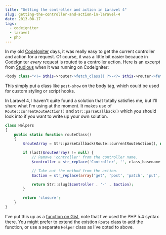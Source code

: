 ```yaml
---
title: "Getting the controller and action in Laravel 4"
slug: getting-the-controller-and-action-in-laravel-4
date: 2013-08-17
tags:
  - codeigniter
  - laravel
  - php
---
```


In my old [CodeIgniter](http://ellislab.com/codeigniter) days, it was really easy to get the current controller and action for a request. Of course, it was a little bit easier becauce in CodeIgniter _every_ request is routed to a controller action. Here is an excerpt from [Studious](https://www.studiousapp.com) when it was running on CodeIgniter:

```php
<body class="<?= $this->router->fetch_class() ?>-<?= $this->router->fetch_method() ?>">
```

This simply put a class like `post-show` on the body tag, which could be used for custom styling or script hooks.

In Laravel 4, I haven't quite found a solution that totally satisfies me, but I'll share what I'm using at the moment. It makes use of `Route::currentRouteAction()` and `Str::parseCallback()` which you should look into if you want to write up your own solution.

```php
class Helpers
{
	public static function routeClass()
	{
		$routeArray = Str::parseCallback(Route::currentRouteAction(), null);

		if (last($routeArray) != null) {
			// Remove 'controller' from the controller name.
			$controller = str_replace('Controller', '', class_basename(head($routeArray)));

			// Take out the method from the action.
			$action = str_replace(array('get', 'post', 'patch', 'put', 'delete'), '', last($routeArray));

			return Str::slug($controller . '-' . $action);
		}

		return 'closure';
	}
}
```

I've put this up as a [function on Gist](https://gist.github.com/dwightwatson/6200599), note that I've used the PHP 5.4 syntax there. You might prefer to extend the existion `Route` class to add the function, or use a separate `Helper` class as I've opted to above.
